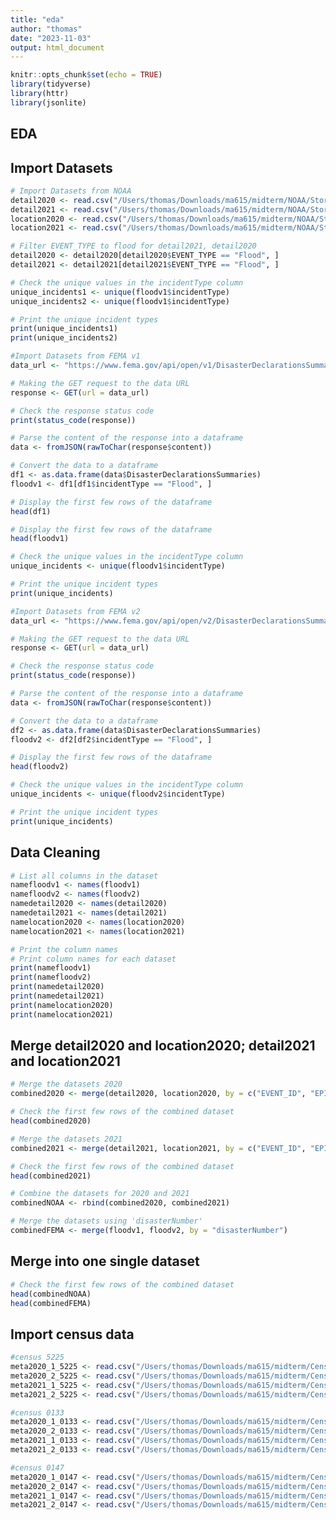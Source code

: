```yaml
---
title: "eda"
author: "thomas"
date: "2023-11-03"
output: html_document
---
```


```r
knitr::opts_chunk$set(echo = TRUE)
library(tidyverse)
library(httr)
library(jsonlite)
```

## EDA
## Import Datasets

```r
# Import Datasets from NOAA
detail2020 <- read.csv("/Users/thomas/Downloads/ma615/midterm/NOAA/StormEvents_details-ftp_v1.0_d2020_c20230927.csv")
detail2021 <- read.csv("/Users/thomas/Downloads/ma615/midterm/NOAA/StormEvents_details-ftp_v1.0_d2021_c20231017.csv")
location2020 <- read.csv("/Users/thomas/Downloads/ma615/midterm/NOAA/StormEvents_locations-ftp_v1.0_d2020_c20231017.csv")
location2021 <- read.csv("/Users/thomas/Downloads/ma615/midterm/NOAA/StormEvents_locations-ftp_v1.0_d2021_c20231017.csv")

# Filter EVENT_TYPE to flood for detail2021, detail2020
detail2020 <- detail2020[detail2020$EVENT_TYPE == "Flood", ]
detail2021 <- detail2021[detail2021$EVENT_TYPE == "Flood", ]

# Check the unique values in the incidentType column
unique_incidents1 <- unique(floodv1$incidentType)
unique_incidents2 <- unique(floodv1$incidentType)

# Print the unique incident types
print(unique_incidents1)
print(unique_incidents2)
```


```r
#Import Datasets from FEMA v1
data_url <- "https://www.fema.gov/api/open/v1/DisasterDeclarationsSummaries.json"

# Making the GET request to the data URL
response <- GET(url = data_url)

# Check the response status code
print(status_code(response))

# Parse the content of the response into a dataframe
data <- fromJSON(rawToChar(response$content))

# Convert the data to a dataframe
df1 <- as.data.frame(data$DisasterDeclarationsSummaries)
floodv1 <- df1[df1$incidentType == "Flood", ]

# Display the first few rows of the dataframe
head(df1)

# Display the first few rows of the dataframe
head(floodv1)

# Check the unique values in the incidentType column
unique_incidents <- unique(floodv1$incidentType)

# Print the unique incident types
print(unique_incidents)

```


```r
#Import Datasets from FEMA v2
data_url <- "https://www.fema.gov/api/open/v2/DisasterDeclarationsSummaries.json"

# Making the GET request to the data URL
response <- GET(url = data_url)

# Check the response status code
print(status_code(response))

# Parse the content of the response into a dataframe
data <- fromJSON(rawToChar(response$content))

# Convert the data to a dataframe
df2 <- as.data.frame(data$DisasterDeclarationsSummaries)
floodv2 <- df2[df2$incidentType == "Flood", ]

# Display the first few rows of the dataframe
head(floodv2)

# Check the unique values in the incidentType column
unique_incidents <- unique(floodv2$incidentType)

# Print the unique incident types
print(unique_incidents)

```


## Data Cleaning

```r
# List all columns in the dataset
namefloodv1 <- names(floodv1)
namefloodv2 <- names(floodv2)
namedetail2020 <- names(detail2020)
namedetail2021 <- names(detail2021)
namelocation2020 <- names(location2020)
namelocation2021 <- names(location2021)

# Print the column names
# Print column names for each dataset
print(namefloodv1)
print(namefloodv2)
print(namedetail2020)
print(namedetail2021)
print(namelocation2020)
print(namelocation2021)

```
## Merge detail2020 and location2020; detail2021 and location2021
```r
# Merge the datasets 2020
combined2020 <- merge(detail2020, location2020, by = c("EVENT_ID", "EPISODE_ID"))

# Check the first few rows of the combined dataset
head(combined2020)

# Merge the datasets 2021
combined2021 <- merge(detail2021, location2021, by = c("EVENT_ID", "EPISODE_ID"))

# Check the first few rows of the combined dataset
head(combined2021)

# Combine the datasets for 2020 and 2021
combinedNOAA <- rbind(combined2020, combined2021)
```

```r
# Merge the datasets using 'disasterNumber'
combinedFEMA <- merge(floodv1, floodv2, by = "disasterNumber")
```

## Merge into one single dataset

```r
# Check the first few rows of the combined dataset
head(combinedNOAA)
head(combinedFEMA)
```
## Import census data
```r
#census 5225
meta2020_1_5225 <- read.csv("/Users/thomas/Downloads/ma615/midterm/Census Download_2023-10-23T135225/ACSST5Y2020.S1701-Column-Metadata.csv")
meta2020_2_5225 <- read.csv("/Users/thomas/Downloads/ma615/midterm/Census Download_2023-10-23T135225/ACSST5Y2020.S1701-Data.csv")
meta2021_1_5225 <- read.csv("/Users/thomas/Downloads/ma615/midterm/Census Download_2023-10-23T135225/ACSST5Y2021.S1701-Column-Metadata.csv")
meta2021_2_5225 <- read.csv("/Users/thomas/Downloads/ma615/midterm/Census Download_2023-10-23T135225/ACSST5Y2021.S1701-Data.csv")

#census 0133
meta2020_1_0133 <- read.csv("/Users/thomas/Downloads/ma615/midterm/Census Download_2023-10-23T140133/ACSDP5Y2020.DP05-Column-Metadata.csv")
meta2020_2_0133 <- read.csv("/Users/thomas/Downloads/ma615/midterm/Census Download_2023-10-23T140133/ACSDP5Y2020.DP05-Data.csv")
meta2021_1_0133 <- read.csv("/Users/thomas/Downloads/ma615/midterm/Census Download_2023-10-23T140133/ACSDP5Y2021.DP05-Column-Metadata.csv")
meta2021_2_0133 <- read.csv("/Users/thomas/Downloads/ma615/midterm/Census Download_2023-10-23T140133/ACSDP5Y2021.DP05-Data.csv")

#census 0147
meta2020_1_0147 <- read.csv("/Users/thomas/Downloads/ma615/midterm/Census Download_2023-10-23T140147/ACSDT5Y2020.B25001-Column-Metadata.csv")
meta2020_2_0147 <- read.csv("/Users/thomas/Downloads/ma615/midterm/Census Download_2023-10-23T140147/ACSDT5Y2020.B25001-Data.csv")
meta2021_1_0147 <- read.csv("/Users/thomas/Downloads/ma615/midterm/Census Download_2023-10-23T140147/ACSDT5Y2021.B25001-Column-Metadata.csv")
meta2021_2_0147 <- read.csv("/Users/thomas/Downloads/ma615/midterm/Census Download_2023-10-23T140147/ACSDT5Y2021.B25001-Data.csv")
```


